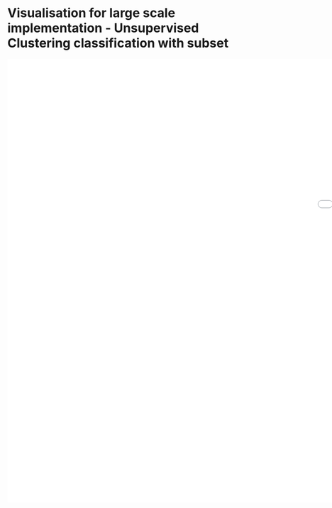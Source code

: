 # Visualisation for large scale implementation - Unsupervised Clustering classification with subset

<iframe id="serviceFrameSend" src="unsupervised_boundaries_V1.html" width="2000" height="1000" frameborder="0">
